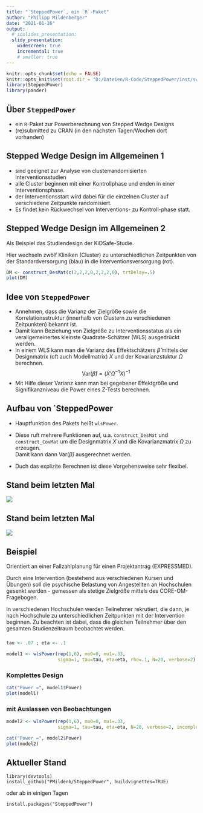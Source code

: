 ```yaml
---
title: "`SteppedPower`, ein `R`-Paket"
author: "Philipp Mildenberger"
date: "2021-01-26"
output: 
  # ioslides_presentation:
  slidy_presentation:
    widescreen: true
    incremental: true
    # smaller: true
---
```


```r
knitr::opts_chunk$set(echo = FALSE)
knitr::opts_knit$set(root.dir = "D:/Dateien/R-Code/SteppedPower/inst/scripts")
library(SteppedPower)
library(pander)
```

## Über `SteppedPower`

* ein `R`-Paket zur Powerberechnung von Stepped Wedge Designs
* (re)submitted zu CRAN (in den nächsten Tagen/Wochen dort vorhanden)

## Stepped Wedge Design im Allgemeinen 1

* sind geeignet zur Analyse von clusterrandomisierten Interventionsstudien
* alle Cluster beginnen mit einer Kontrollphase und enden in einer Interventionsphase.
* der Interventionsstart wird dabei für die einzelnen Cluster auf verschiedene
 Zeitpunkte randomisiert.
* Es findet kein Rückwechsel von Interventions- zu Kontroll-phase statt.

## Stepped Wedge Design im Allgemeinen 2

Als Beispiel das Studiendesign der KiDSafe-Studie.  

Hier wechseln zwölf Kliniken (Cluster)
zu unterschiedlichen Zeitpunkten von der Standardversorgung (blau)
in die Interventionsversorgung (rot).

```r
DM <- construct_DesMat(c(2,2,2,0,2,2,2,0), trtDelay=.5)
plot(DM)
```

## Idee von `SteppedPower` 

* Annehmen, dass die Varianz der Zielgröße sowie die Korrelationsstruktur 
(innerhalb von Clustern zu verschiedenen Zeitpunkten) bekannt ist. 
* Damit kann Beziehung von Zielgröße zu Interventionsstatus 
als ein verallgemeinertes kleinste Quadrate-Schätzer (WLS) ausgedrückt werden.
* In einem WLS kann man die Varianz des Effektschätzers $\hat\beta$ mittels der
Designmatrix (oft auch Modellmatrix) $X$ und der Kovarianzstuktur $\Omega$ berechnen.
$$ \text{Var}(\hat\beta) = (X'\Omega^{-1}X)^{-1} $$ 
* Mit Hilfe dieser Varianz kann man bei gegebener Effektgröße und Signifikanzniveau
die Power eines Z-Tests berechnen.

## Aufbau von `SteppedPower

* Hauptfunktion des Pakets heißt `wlsPower`. 

* Diese ruft mehrere Funktionen auf, u.a. `construct_DesMat` und 
`construct_CovMat` um die Designmatrix $X$ und die Kovarianzmatrix $\Omega$ 
zu erzeugen.  
Damit kann dann $\text{Var}(\hat\beta)$ ausgerechnet werden.
* Duch das explizite Berechnen ist diese Vorgehensweise sehr flexibel.



## Stand beim letzten Mal

![](Ausblick_alt.PNG )


## Stand beim letzten Mal

![](Ausblick_alt_bearbeitet.PNG )


## Beispiel

Orientiert an einer Fallzahlplanung für einen Projektantrag (EXPRESSMED).  

Durch eine Intervention (bestehend aus verschiedenen Kursen und Übungen) soll
die psychische Belastung von Angestellten an Hochschulen gesenkt werden - 
gemessen als stetige Zielgröße mittels des CORE-OM-Fragebogen.

In verschiedenen Hochschulen werden Teilnehmer rekrutiert, die dann, je nach 
Hochschule zu unterschiedlichen Zeitpunkten mit der Intervention beginnen. 
Zu beachten ist dabei, dass die gleichen Teilnehmer über den gesamten 
Studienzeitraum beobachtet werden. 


### 

```r
tau <- .07 ; eta <- .1 
```

```r
model1 <- wlsPower(rep(1,6), mu0=0, mu1=.33,
                   sigma=1, tau=tau, eta=eta, rho=.1, N=20, verbose=2)
```

### Komplettes Design

```r
cat("Power =", model1$Power)
plot(model1)
```

### mit Auslassen von Beobachtungen

```r
model2 <- wlsPower(rep(1,6), mu0=0, mu1=.33,
                   sigma=1, tau=tau, eta=eta, N=20, verbose=2, incomplete=4)
```

```r
cat("Power =", model2$Power)
plot(model2)
```


## Aktueller Stand

```
library(devtools)
install_github("PMildenb/SteppedPower", buildvignettes=TRUE)
```
oder ab in einigen Tagen

```
install.packages("SteppedPower")
```

